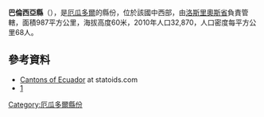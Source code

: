 '''巴倫西亞縣'''（{{lang-es|Cantón Valencia}}），是[[厄瓜多爾|厄瓜多爾]]的縣份，位於該國中西部，由[[洛斯里奧斯省|洛斯里奧斯省]]負責管轄，面積987平方公里，海拔高度60米，2010年人口32,870，人口密度每平方公里68人。

{{Coord|0|57|S|79|21|W|display=title}}

==參考資料==
*[http://www.statoids.com/yec.html Cantons of Ecuador] {{Wayback|url=http://www.statoids.com/yec.html |date=20110628180130 }} at statoids.com
*[http://www.ecuadorencifras.gob.ec/resultados/] {{Wayback|url=http://www.ecuadorencifras.gob.ec/resultados/ |date=20170724030253 }}

{{厄瓜多爾縣份}}

[[Category:厄瓜多爾縣份|Category:厄瓜多爾縣份]]


{{Ecuador-geo-stub}}